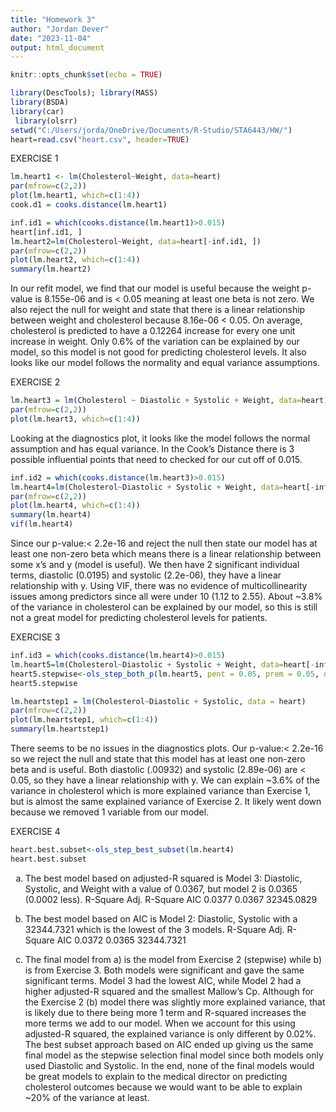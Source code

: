---
title: "Homework 3"
author: "Jordan Dever"
date: "2023-11-04"
output: html_document
---

```{r setup, include=FALSE}
knitr::opts_chunk$set(echo = TRUE)
```


```{r}
library(DescTools); library(MASS)
library(BSDA)
library(car)
 library(olsrr)
setwd("C:/Users/jorda/OneDrive/Documents/R-Studio/STA6443/HW/")
heart=read.csv("heart.csv", header=TRUE)
```
EXERCISE 1

```{r}
lm.heart1 <- lm(Cholesterol~Weight, data=heart) 
par(mfrow=c(2,2))
plot(lm.heart1, which=c(1:4))
cook.d1 = cooks.distance(lm.heart1)

```

```{r}
inf.id1 = which(cooks.distance(lm.heart1)>0.015)
heart[inf.id1, ]
lm.heart2=lm(Cholesterol~Weight, data=heart[-inf.id1, ])
par(mfrow=c(2,2))
plot(lm.heart2, which=c(1:4))
summary(lm.heart2)
```
In our refit model, we find that our model is useful because the weight p-value is
8.155e-06 and is < 0.05 meaning at least one beta is not zero. We also reject the
null for weight and state that there is a linear relationship between weight and
cholesterol because 8.16e-06 < 0.05. On average, cholesterol is predicted to have
a 0.12264 increase for every one unit increase in weight. Only 0.6% of the variation
can be explained by our model, so this model is not good for predicting cholesterol
levels.
It also looks like our model follows the normality and equal variance assumptions.





EXERCISE 2

```{r}
lm.heart3 = lm(Cholesterol ~ Diastolic + Systolic + Weight, data=heart) 
par(mfrow=c(2,2))
plot(lm.heart3, which=c(1:4))
```
Looking at the diagnostics plot, it looks like the model follows the normal
assumption and has equal variance. In the Cook's Distance there is 3 possible
influential points that need to checked for our cut off of 0.015.

```{r}
inf.id2 = which(cooks.distance(lm.heart3)>0.015)
lm.heart4=lm(Cholesterol~Diastolic + Systolic + Weight, data=heart[-inf.id2, ])
par(mfrow=c(2,2))
plot(lm.heart4, which=c(1:4))
summary(lm.heart4)
vif(lm.heart4)
```
Since our p-value:< 2.2e-16 and reject the null then state our model has at least
one non-zero beta which means there is a linear relationship between some x's and y
(model is useful). We then have 2 significant individual terms, 
diastolic (0.0195) and systolic (2.2e-06), they have a linear relationship with y.
Using VIF, there was no evidence of multicollinearity issues among predictors since
all were under 10 (1.12 to 2.55). About ~3.8% of the variance in cholesterol can 
be explained by our model, so this is still not a great model for predicting
cholesterol levels for patients.




EXERCISE 3

```{r}
inf.id3 = which(cooks.distance(lm.heart4)>0.015)
lm.heart5=lm(Cholesterol~Diastolic + Systolic + Weight, data=heart[-inf.id2, ])
heart5.stepwise<-ols_step_both_p(lm.heart5, pent = 0.05, prem = 0.05, details = FALSE)
heart5.stepwise
```
```{r}
lm.heartstep1 = lm(Cholesterol~Diastolic + Systolic, data = heart)
par(mfrow=c(2,2))
plot(lm.heartstep1, which=c(1:4))
summary(lm.heartstep1)
```
There seems to be no issues in the diagnostics plots.
Our p-value:< 2.2e-16 so we reject the null and state that this model has at least
one non-zero beta and is useful. Both diastolic (.00932) and systolic (2.89e-06)
are < 0.05, so they have a linear relationship with y. We can explain ~3.6% of
the variance in cholesterol which is more explained variance than Exercise 1,
but is almost the same explained variance of Exercise 2. It likely went down 
because we removed 1 variable from our model.



EXERCISE 4

```{r}
heart.best.subset<-ols_step_best_subset(lm.heart4) 
heart.best.subset
```
a) The best model based on adjusted-R squared is Model 3: Diastolic, Systolic, 
and Weight with a value of 0.0367, but model 2 is 0.0365 (0.0002 less).
R-Square    Adj. R-Square        AIC 
0.0377      0.0367            32345.0829

b) The best model based on AIC is Model 2: Diastolic, Systolic with a 32344.7321
which is the lowest of the 3 models.
R-Square    Adj. R-Square        AIC 
0.0372      0.0365            32344.7321

c) The final model from a) is the model from Exercise 2 (stepwise) while b) is 
from Exercise 3. Both models were significant and gave the same significant terms.
Model 3 had the lowest AIC, while Model 2 had a higher adjusted-R squared and 
the smallest Mallow's Cp. Although for the Exercise 2 (b) model there was 
slightly more explained variance, that is likely due to there being more 1 term 
and R-squared increases the more terms we add to our model. When we account for
this using adjusted-R squared, the explained variance is only different by 0.02%.
The best subset approach based on AIC ended up giving us the same final model as
the stepwise selection final model since both models only used Diastolic and Systolic.
In the end, none of the final models would be great models to explain to the
medical director on predicting cholesterol outcomes because we would want to be
able to explain ~20% of the variance at least.



